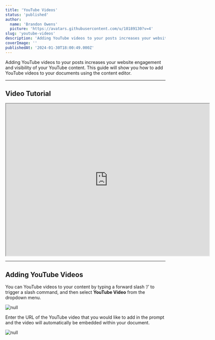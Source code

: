 ```yaml
---
title: 'YouTube Videos'
status: 'published'
author:
  name: 'Brandon Owens'
  picture: 'https://avatars.githubusercontent.com/u/10189130?v=4'
slug: 'youtube-videos'
description: 'Adding YouTube videos to your posts increases your website engagement and visibility of your YouTube content. This guide will show you how to add YouTube videos to your documents using the content editor.'
coverImage: ''
publishedAt: '2024-01-30T18:00:49.000Z'
---
```


Adding YouTube videos to your posts increases your website engagement and visibility of your YouTube content. This guide will show you how to add YouTube videos to your documents using the content editor.

<div data-type="horizontalRule"><hr></div>

## Video Tutorial

<div data-youtube-video=""><iframe width="640" height="480" allowfullscreen="true" autoplay="false" disablekbcontrols="false" enableiframeapi="false" endtime="0" ivloadpolicy="0" loop="false" modestbranding="false" origin="" playlist="" src="https://www.youtube.com/embed/4kQD4sIzZYs?si=8Agz8hvalT37SkkV" start="0"></iframe></div>

<div data-type="horizontalRule"><hr></div>

## Adding YouTube Videos

You can YouTube videos to your content by typing a forward slash ‘/’ to trigger a slash command, and then select **YouTube Video** from the dropdown menu.



<div class="my-8 shadow-xl"><img class="rounded-xl" src="/api/images/screenshot-2024-01-30-081805-IwNj.png" alt="null"></div>

Enter the URL of the YouTube video that you would like to add in the prompt and the video will automatically be embedded within your document.



<div class="my-8 shadow-xl"><img class="rounded-xl" src="/api/images/screenshot-2024-01-30-082042-gyNz.png" alt="null"></div>



